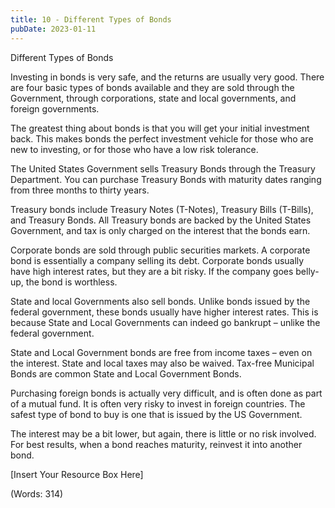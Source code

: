 ```yaml
---
title: 10 - Different Types of Bonds
pubDate: 2023-01-11
---
```


Different Types of Bonds


Investing in bonds is very safe, and the returns are usually very good. There are four basic types of bonds available and they are sold through the Government, through corporations, state and local governments, and foreign governments.

The greatest thing about bonds is that you will get your initial investment back. This makes bonds the perfect investment vehicle for those who are new to investing, or for those who have a low risk tolerance.

The United States Government sells Treasury Bonds through the Treasury Department. You can purchase Treasury Bonds with maturity dates ranging from three months to thirty years.

Treasury bonds include Treasury Notes (T-Notes), Treasury Bills (T-Bills), and Treasury Bonds. All Treasury bonds are backed by the United States Government, and tax is only charged on the interest that the bonds earn. 

Corporate bonds are sold through public securities markets. A corporate bond is essentially a company selling its debt. Corporate bonds usually have high interest rates, but they are a bit risky. If the company goes belly-up, the bond is worthless. 

State and local Governments also sell bonds. Unlike bonds issued by the federal government, these bonds usually have higher interest rates. This is because State and Local Governments can indeed go bankrupt – unlike the federal government.

State and Local Government bonds are free from income taxes – even on the interest. State and local taxes may also be waived. Tax-free Municipal Bonds are common State and Local Government Bonds.

Purchasing foreign bonds is actually very difficult, and is often done as part of a mutual fund. It is often very risky to invest in foreign countries. The safest type of bond to buy is one that is issued by the US Government.

The interest may be a bit lower, but again, there is little or no risk involved. For best results, when a bond reaches maturity, reinvest it into another bond. 

[Insert Your Resource Box Here]

(Words: 314)